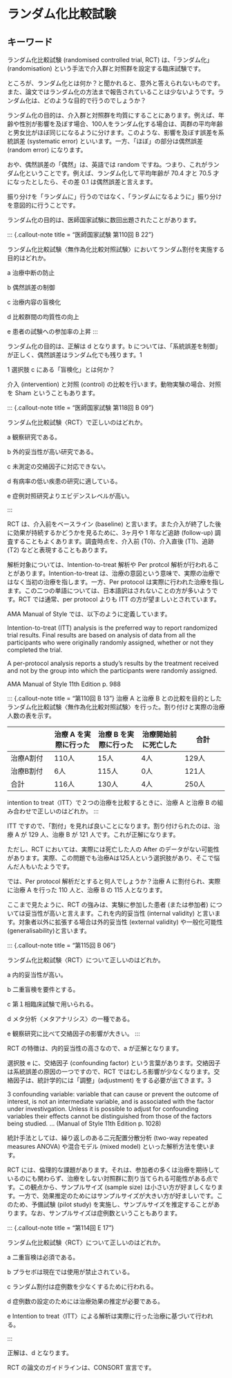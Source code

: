 # ランダム化比較試験  {#rct-intro}

## キーワード  {#sec-rct-keyword}

ランダム化比較試験 (randomised controlled trial, RCT) は、「ランダム化」 (randomisation) という手法で介入群と対照群を設定する臨床試験です。

ところが、ランダム化とは何か？と聞かれると、意外と答えられないものです。また、論文ではランダム化の方法まで報告されていることは少ないようです。ランダム化は、どのような目的で行うのでしょうか？

ランダム化の目的は、介入群と対照群を均質にすることにあります。例えば、年齢や性別が影響を及ぼす場合、100人をランダム化する場合は、両群の平均年齢と男女比がほぼ同じになるように分けます。このような、影響を及ぼす誤差を系統誤差 (systematic error) といいます。一方、「ほぼ」の部分は偶然誤差 (random error) になります。

おや、偶然誤差の「偶然」は、英語では random ですね。つまり、これがランダム化ということです。例えば、ランダム化して平均年齢が 70.4 才と 70.5 才になったとしたら、その差 0.1 は偶然誤差と言えます。

振り分けを「ランダムに」行うのではなく、「ランダムになるように」振り分けを意図的に行うことです。

ランダム化の目的は、医師国家試験に数回出題されたことがあります。

::: {.callout-note title = "医師国家試験 第110回 B 22"}

ランダム化比較試験〈無作為化比較対照試験〉においてランダム割付を実施する目的はどれか。

a 治療中断の防止

b 偶然誤差の制御

c 治療内容の盲検化

d 比較群間の均質性の向上

e 患者の試験への参加率の上昇
:::

ランダム化の目的は、正解は d となります。b については、「系統誤差を制御」が正しく、偶然誤差はランダム化でも残ります。1

1 選択肢 c にある「盲検化」とは何か？

介入 (intervention) と対照 (control) の比較を行います。動物実験の場合、対照を Sham ということもあります。

::: {.callout-note title = "医師国家試験 第118回 B 09"}

ランダム化比較試験〈RCT〉で正しいのはどれか。

a 観察研究である。

b 外的妥当性が高い研究である。

c 未測定の交絡因子に対応できない。

d 有病率の低い疾患の研究に適している。

e 症例対照研究よりエビデンスレベルが高い。

:::

RCT は、介入前をベースライン (baseline) と言います。また介入が終了した後に効果が持続するかどうかを見るために、3ヶ月や 1 年など追跡 (follow-up) 調査することもよくあります。調査時点を、介入前 (T0)、介入直後 (T1)、追跡 (T2) などと表現することもあります。

解析対象については、Intention-to-treat 解析や Per protcol 解析が行われることがあります。Intention-to-treat は、治療の意図という意味で、実際の治療ではなく当初の治療を指します。一方、Per protocol は実際に行われた治療を指します。この二つの単語については、日本語訳はされないことの方が多いようです。RCT では通常、per protocol よりも ITT の方が望ましいとされています。

AMA Manual of Style では、以下のように定義しています。

Intention-to-treat (ITT) analysis is the preferred way to report randomized trial results. Final results are based on analysis of data from all the participants who were originally randomly assigned, whether or not they completed the trial.

A per-protocol analysis reports a study’s results by the treatment received and not by the group into which the participants were randomly assigned.

AMA Manual of Style 11th Edition p. 988



::: {.callout-note title = "第110回 B 13"}
治療 A と治療 B との比較を目的としたランダム化比較試験〈無作為化比較対照試験〉を行った。割り付けと実際の治療人数の表を示す。

| | 治療 A を実際に行った | 治療 B を実際に行った | 治療開始前 に死亡した | 合計 |
| - | - | - | - | - |
治療A割付 | 110人 | 15人 | 4人 | 129人 | 
治療B割付 | 6人 | 115人 | 0人 | 121人 | 
合計 | 116人 | 130人 | 4人 | 250人 | 

intention to treat〈ITT〉で２つの治療を比較するときに、治療 A と治療 B の組み合わせで正しいのはどれか。
:::

ITT ですので、「割付」を見れば良いことになります。割り付けられたのは、治療 A が 129 人、治療 B が 121 人です。これが正解になります。

ただし、RCT においては、実際には死亡した人の After のデータがない可能性があります。実際、この問題でも治療Aは125人という選択肢があり、そこで悩んだ人もいたようです。

では、Per protocol 解析だとすると何人でしょうか？治療 A に割付られ、実際に治療 A を行った 110 人と、治療 B の 115 人となります。

ここまで見たように、RCT の強みは、実験に参加した患者 (または参加者) については妥当性が高いと言えます。これを内的妥当性 (internal validity) と言います。対象者以外に拡張する場合は外的妥当性 (external validity) や一般化可能性 (generalisability)と言います。

::: {.callout-note title = "第115回 B 06"}

ランダム化比較試験〈RCT〉について正しいのはどれか。

a 内的妥当性が高い。

b 二重盲検を要件とする。

c 第１相臨床試験で用いられる。

d メタ分析〈メタアナリシス〉の一種である。

e 観察研究に比べて交絡因子の影響が大きい。
:::


RCT の特徴は、内的妥当性の高さなので、a が正解となります。

選択肢 e に、交絡因子 (confounding factor) という言葉があります。交絡因子は系統誤差の原因の一つですので、RCT ではむしろ影響が少なくなります。交絡因子は、統計学的には「調整」(adjustment) をする必要が出てきます。3

3 confounding variable: variable that can cause or prevent the outcome of interest, is not an intermediate variable, and is associated with the factor under investivgation. Unless it is possible to adjust for confounding variables their effects cannot be distinguished from those of the factors being studied. … (Manual of Style 11th Edition p. 1028)

統計手法としては、繰り返しのある二元配置分散分析 (two-way repeated measures ANOVA) や混合モデル (mixed model) といった解析方法を使います。

RCT には、倫理的な課題があります。それは、参加者の多くは治療を期待しているのにも関わらず、治療をしない対照群に割り当てられる可能性がある点です。この観点から、サンプルサイズ (sample size) は小さい方が好ましくなります。一方で、効果推定のためにはサンプルサイズが大きい方が好ましいです。このため、予備試験 (pilot study) を実施し、サンプルサイズを推定することがあります。なお、サンプルサイズは症例数ということもあります。



::: {.callout-note title = "第114回 E 17"}

ランダム化比較試験〈RCT〉について正しいのはどれか。

a 二重盲検は必須である。

b プラセボは現在では使用が禁止されている。

c ランダム割付は症例数を少なくするために行われる。

d 症例数の設定のためには治療効果の推定が必要である。

e Intention to treat〈ITT〉による解析は実際に行った治療に基づいて行われる。

:::

正解は、d となります。

RCT の論文のガイドラインは、CONSORT 宣言です。



